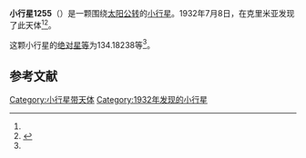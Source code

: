 {{Infobox planet
| bgcolour = #FFFFC0
| name = 1255 Schilowa
| symbol = 
| image = 
| caption = 
| discovery = yes
| discovery_ref = 
| discoverer = {{link-en|格里·尼明|Grigory Neujmin}}
| discovery_site = [[克里米亚|克里米亚]] 
| discovered = 1932年7月8日
| designations = yes
| mp_name = 
| named_after = 
| alt_names = 1932 NC/ 1933 VB / A905 UC
| mp_category = [[主带小行星|主带小行星]]
| orbit_ref = <ref name="a">[http://ssd.jpl.nasa.gov/sbdb.cgi?sstr=1255 1255 Schilowa] {{Wayback|url=http://ssd.jpl.nasa.gov/sbdb.cgi?sstr=1255 |date=20210717070728 }}，小行星數據庫瀏覽器（JPL Small-Body Database Browser）－[[美国国家航空航天局|美国国家航空航天局]]喷气推进实验室</ref>
| epoch = 2456400.5 (2013年4月18日更新)
| aphelion = {{convert|3.6892799|AU|km|3|abbr=on|lk=out}}
| perihelion = {{convert|2.6006507|AU|km|3|abbr=on}}
| semimajor = {{convert|3.1449653|AU|km|3|abbr=on}}
| eccentricity = 0.1730749
| period = 2037.146345 [[日|日]]<br />5.58[[儒略年|儒略年]]
| avg_speed = 
| inclination = 8.54809
| asc_node = 237.65233
| mean_anomaly = 
| arg_peri = 134.18238
| satellites = 
| physical_characteristics = yes
| dimensions = 
| mass = 
| density = 
| surface_grav = 
| escape_velocity = 
| sidereal_day = 
| axial_tilt = 
| pole_ecliptic_lat = 
| pole_ecliptic_lon = 
| albedo = 
| temperatures= 
| temp_name1 = 
| mean_temp_1 = 
| max_temp_1 = 
| temp_name2 = 
| max_temp_2 = 
| spectral_type = 
| abs_magnitude = 134.18238
}}

'''小行星1255'''（{{lang-en|1255 Schilowa}}）是一颗围绕[[太阳|太阳]][[公转|公转]]的[[小行星|小行星]]。1932年7月8日，{{link-en|格里·尼明|Grigory Neujmin}}在克里米亚发现了此天体<ref name="a" /><ref>{{cite news|title=小行星列表|url=http://cfa-www.harvard.edu/iau/lists/NumberedMPs.txt|accessdate=2013-07-08|newspaper=哈佛大学|archive-date=2008-05-17|archive-url=https://web.archive.org/web/20080517010638/http://cfa-www.harvard.edu/iau/lists/NumberedMPs.txt|dead-url=no}}</ref>。

这颗小行星的[[绝对星等|绝对星等]]为134.18238等<ref name="a" />。

==参考文献==
{{reflist}}
{{Minor Planet Number|[[小行星1254|小行星1254]]|[[小行星1256|小行星1256]]}}

{{小天体}}

[[Category:小行星带天体|Category:小行星带天体]]
[[Category:1932年发现的小行星|Category:1932年发现的小行星]]

{{asteroid-stub}}